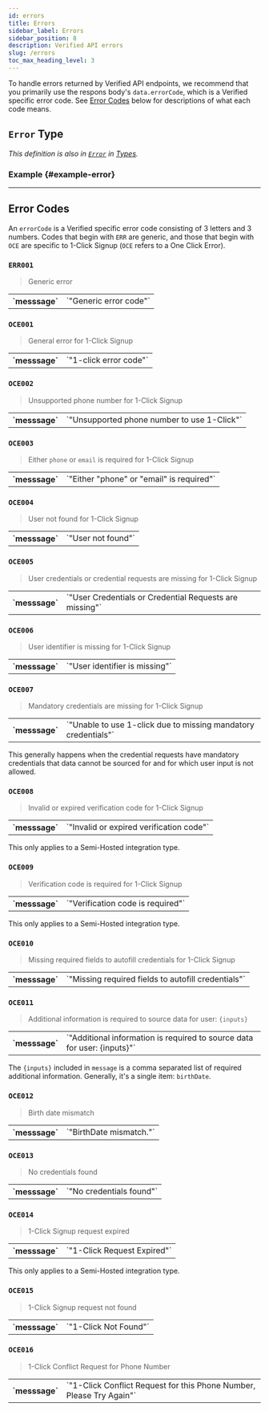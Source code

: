```yaml
---
id: errors
title: Errors
sidebar_label: Errors
sidebar_position: 8
description: Verified API errors
slug: /errors
toc_max_heading_level: 3
---
```




To handle errors returned by Verified API endpoints, we recommend that you primarily use the respons body's `data.errorCode`, which is a Verified specific error code. See [Error Codes](#error-codes) below for descriptions of what each code means.


## `Error` Type

_This definition is also in [`Error`](./types#error) in [Types](./types)._

<ErrorType/>


### Example {#example-error}

<ErrorExampleOce011/>

---

## Error Codes

An `errorCode` is a Verified specific error code consisting of 3 letters and 3 numbers. Codes that begin with `ERR` are generic, and those that begin with `OCE` are specific to 1-Click Signup (`OCE` refers to a One Click Error).


### `ERR001`

> Generic error

<table>
    <tr>
        <th>`messsage`</th>
        <td>`"Generic error code"`</td>
    </tr>
</table>


### `OCE001`

> General error for 1-Click Signup

<table>
    <tr>
        <th>`messsage`</th>
        <td>`"1-click error code"`</td>
    </tr>
</table>


### `OCE002`

> Unsupported phone number for 1-Click Signup

<table>
    <tr>
        <th>`messsage`</th>
        <td>`"Unsupported phone number to use 1-Click"`</td>
    </tr>
</table>


### `OCE003`

> Either `phone` or `email` is required for 1-Click Signup

<table>
    <tr>
        <th>`messsage`</th>
        <td>`"Either "phone" or "email" is required"`</td>
    </tr>
</table>


### `OCE004`

> User not found for 1-Click Signup

<table>
    <tr>
        <th>`messsage`</th>
        <td>`"User not found"`</td>
    </tr>
</table>


### `OCE005`

> User credentials or credential requests are missing for 1-Click Signup

<table>
    <tr>
        <th>`messsage`</th>
        <td>`"User Credentials or Credential Requests are missing"`</td>
    </tr>
</table>


### `OCE006`

> User identifier is missing for 1-Click Signup

<table>
    <tr>
        <th>`messsage`</th>
        <td>`"User identifier is missing"`</td>
    </tr>
</table>


### `OCE007`

> Mandatory credentials are missing for 1-Click Signup

<table>
    <tr>
        <th>`messsage`</th>
        <td>`"Unable to use 1-click due to missing mandatory credentials"`</td>
    </tr>
</table>

This generally happens  when the credential requests have mandatory credentials that data cannot be sourced for and for which user input is not allowed.


### `OCE008`

> Invalid or expired verification code for 1-Click Signup

<table>
    <tr>
        <th>`messsage`</th>
        <td>`"Invalid or expired verification code"`</td>
    </tr>
</table>

This only applies to a Semi-Hosted integration type.


### `OCE009`

> Verification code is required for 1-Click Signup

<table>
    <tr>
        <th>`messsage`</th>
        <td>`"Verification code is required"`</td>
    </tr>
</table>

This only applies to a Semi-Hosted integration type.


### `OCE010`

> Missing required fields to autofill credentials for 1-Click Signup

<table>
    <tr>
        <th>`messsage`</th>
        <td>`"Missing required fields to autofill credentials"`</td>
    </tr>
</table>


### `OCE011`

> Additional information is required to source data for user: `{inputs}`

<table>
    <tr>
        <th>`messsage`</th>
        <td>`"Additional information is required to source data for user: {inputs}"`</td>
    </tr>
</table>

The `{inputs}` included in `message` is a comma separated list of required additional information. Generally, it's a single item: `birthDate`.

<SandboxBirthDateAdmonition/>


### `OCE012`

> Birth date mismatch

<table>
    <tr>
        <th>`messsage`</th>
        <td>`"BirthDate mismatch."`</td>
    </tr>
</table>

<SandboxBirthDateAdmonition/>


### `OCE013`

> No credentials found

<table>
    <tr>
        <th>`messsage`</th>
        <td>`"No credentials found"`</td>
    </tr>
</table>


### `OCE014`

> 1-Click Signup request expired

<table>
    <tr>
        <th>`messsage`</th>
        <td>`"1-Click Request Expired"`</td>
    </tr>
</table>

This only applies to a Semi-Hosted integration type.


### `OCE015`

> 1-Click Signup request not found

<table>
    <tr>
        <th>`messsage`</th>
        <td>`"1-Click Not Found"`</td>
    </tr>
</table>


### `OCE016`

> 1-Click Conflict Request for Phone Number

<table>
  <tr>
    <th>`messsage`</th>
    <td>`"1-Click Conflict Request for this Phone Number, Please Try Again"`</td>
  </tr>
</table>
